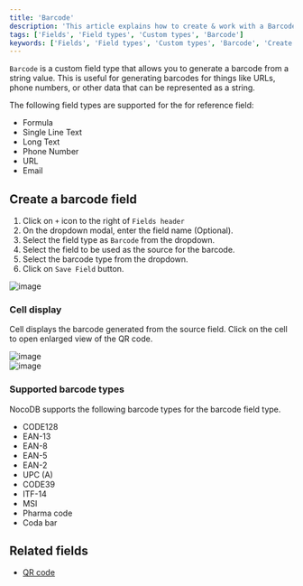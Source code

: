 ```yaml
---
title: 'Barcode'
description: 'This article explains how to create & work with a Barcode field.'
tags: ['Fields', 'Field types', 'Custom types', 'Barcode']
keywords: ['Fields', 'Field types', 'Custom types', 'Barcode', 'Create barcode field']
---
```



`Barcode` is a custom field type that allows you to generate a barcode from a string value. This is useful for generating barcodes for things like URLs, phone numbers, or other data that can be represented as a string.


The following field types are supported for the for reference field:
* Formula
* Single Line Text
* Long Text
* Phone Number
* URL
* Email


## Create a barcode field
1. Click on `+` icon to the right of `Fields header`
2. On the dropdown modal, enter the field name (Optional).
3. Select the field type as `Barcode` from the dropdown.
4. Select the field to be used as the source for the barcode.
5. Select the barcode type from the dropdown.
6. Click on `Save Field` button.

![image](/img/v2/fields/types/barcode.png)

### Cell display
Cell displays the barcode generated from the source field. Click on the cell to open enlarged view of the QR code.

![image](/img/v2/fields/barcode-cell.png)  
![image](/img/v2/fields/barcode-expand.png)  

### Supported barcode types
NocoDB supports the following barcode types for the barcode field type.
- CODE128 
- EAN-13
- EAN-8
- EAN-5
- EAN-2
- UPC (A)
- CODE39
- ITF-14
- MSI
- Pharma code
- Coda bar

## Related fields
- [QR code](/docs/product-docs/fields/field-types/custom-types/qr-code)
